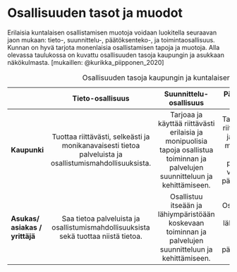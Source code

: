 # Osallisuuden tasot ja muodot

Erilaisia kuntalaisen osallistamisen muotoja voidaan luokitella seuraavan jaon mukaan: tieto-, suunnittelu-, päätöksenteko-, ja toimintaosallisuus. Kunnan on hyvä tarjota monenlaisia osallistamisen tapoja ja muotoja. Alla olevassa taulukossa on kuvattu osallisuuden tasoja kaupungin ja asukkaan näkökulmasta. [mukaillen: @kurikka_piipponen_2020]

|                                |                                            Tieto-osallisuus                                             |                                                       Suunnittelu-osallisuus                                                       |                                                      Päätöksenteko-osallisuus                                                      |                                              Toimeenpano-osallisuus                                               |
|---------------|:-------------:|:-------------:|:-------------:|:-------------:|
| **Kaupunki**                   | Tuottaa riittävästi, selkeästi ja monikanavaisesti tietoa palveluista ja osallistumismahdollisuuksista. | Tarjoaa ja käyttää riittävästi erilaisia ja monipuolisia tapoja osallistua toiminnan ja palvelujen suunnitteluun ja kehittämiseen. | Tarjoaa ja käyttää riittävästi erilaisia ja monipuolisia mahdollisuuksia osallistua päätöksenteon valmisteluun ja päätöksentekoon. |                                Tukee ja mahdollistaa konkreettisen osallistumisen                                 |
| **Asukas/ asiakas / yrittäjä** |           Saa tietoa palveluista ja osallistumismahdollisuuksista sekä tuottaa niistä tietoa.           |              Osallistuu itseään ja lähiympäristöään koskevaan toiminnan ja palvelujen suunnitteluun ja kehittämiseen.              |                           Osallistuu itseään ja lähiympäristöään ja palveluja koskevaan päätöksentekoon.                           | Osallistuu konkreettisesti toimintaan omassa lähiympäristössään ja osallistuu palvelujen tuottamiseen eri tavoin. |

: Osallisuuden tasoja kaupungin ja kuntalaisen näkökulmasta.
